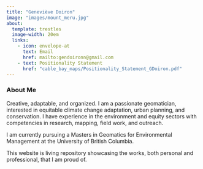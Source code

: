 ```yaml
---
title: "Geneviève Doiron"
image: "images/mount_meru.jpg"
about:
  template: trestles
  image-width: 20em
  links: 
    - icon: envelope-at
      text: Email
      href: mailto:gendoironn@gmail.com 
    - text: Positionality Statement
      href: "cable_bay_maps/Positionality_Statement_GDoiron.pdf"
---
```


### About Me

Creative, adaptable, and organized. I am a passionate geomatician, interested in equitable climate change adaptation, urban planning, and conservation. I have experience in the environment and equity sectors with competencies in research, mapping, field work, and outreach.

I am currently pursuing a Masters in Geomatics for Environmental Management at the University of British Columbia.

This website is living repository showcasing the works, both personal and professional, that I am proud of.
